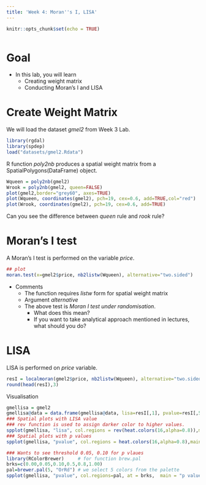 ```yaml
---
title: 'Week 4: Moran''s I, LISA'
---
```


<div style="margin-bottom:50px;">
```r
knitr::opts_chunk$set(echo = TRUE)
```

</div>

# Goal

* In this lab, you will learn 
  + Creating weight matrix
  + Conducting Moran's I and LISA


# Create Weight Matrix

We will load the dataset *gmel2* from Week 3 Lab. 
```r
library(rgdal)
library(spdep)
load("datasets/gmel2.Rdata")
```





R function *poly2nb* produces a spatial weight matrix from a SpatialPolygons(DataFrame) object. 
```r
Wqueen = poly2nb(gmel2)
Wrook = poly2nb(gmel2, queen=FALSE)
plot(gmel2,border="grey60", axes=TRUE)
plot(Wqueen, coordinates(gmel2), pch=19, cex=0.6, add=TRUE,col="red")
plot(Wrook, coordinates(gmel2), pch=19, cex=0.6, add=TRUE)
```

Can you see the difference between *queen* rule and *rook* rule?


# Moran's I test
A Moran's I test is performed on the variable *price*. 


```r
## plot
moran.test(x=gmel2$price, nb2listw(Wqueen), alternative="two.sided")
```

* Comments
  + The function requires *listw* form for spatial weight matrix
  + Argument *alternative*
  + The above test is *Moran I test under randomisation*. 
    + What does this mean?
    + If you want to take analytical approach mentioned in lectures, what should you do?
    
    
# LISA

LISA is performed on *price* variable. 
```r
resI = localmoran(gmel2$price, nb2listw(Wqueen), alternative="two.sided")
round(head(resI),3)
```

Visualisation
```r
gmellisa = gmel2
gmellisa@data = data.frame(gmellisa@data, lisa=resI[,1], pvalue=resI[,5])
### Spatial plots with LISA value
### rev function is used to assign darker color to higher values. 
spplot(gmellisa, "lisa", col.regions = rev(heat.colors(16,alpha=0.8)),main="LISA value")
### Spatial plots with p values
spplot(gmellisa, "pvalue", col.regions = heat.colors(16,alpha=0.8),main="p value")

### Wants to see threshold 0.05, 0.10 for p vlaues
library(RColorBrewer)     # for function brew.pal
brks=c(0.00,0.05,0.10,0.5,0.8,1.00)
pal=brewer.pal(5, "OrRd") # we select 5 colors from the palette
spplot(gmellisa, "pvalue", col.regions=pal, at = brks,  main = "p value")
```

